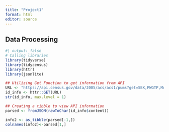 ```yaml
---
title: "Project1"
format: html
editor: source
---
```


## Data Processing

```r
#| output: false
# Calling libraries
library(tidyverse)
library(tidycensus)
library(httr)
library(jsonlite)
```


```r
## Utilizing Get Function to get information from API
URL <- "https://api.census.gov/data/2005/acs/acs1/pums?get=SEX,PWGTP,MAR&for=state:10&SCHL=16"
id_info <- httr::GET(URL)
str(id_info, max.level = 1)

```

```r
## Creating a tibble to view API information
parsed <- fromJSON(rawToChar(id_info$content))

info2 <- as_tibble(parsed[-1,])
colnames(info2)<-parsed[1,]

```




